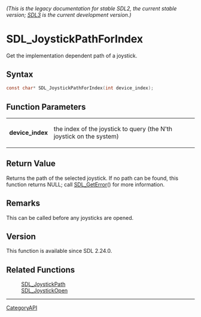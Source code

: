 ====== (This is the legacy documentation for stable SDL2, the current stable version; [https://wiki.libsdl.org/SDL3/ SDL3] is the current development version.) ======
= SDL_JoystickPathForIndex =

Get the implementation dependent path of a joystick.

== Syntax ==

<syntaxhighlight lang='c'>
const char* SDL_JoystickPathForIndex(int device_index);
</syntaxhighlight>

== Function Parameters ==

{|
|'''device_index'''
|the index of the joystick to query (the N'th joystick on the system)
|}

== Return Value ==

Returns the path of the selected joystick. If no path can be found, this
function returns NULL; call [[SDL_GetError]]() for more information.

== Remarks ==

This can be called before any joysticks are opened.

== Version ==

This function is available since SDL 2.24.0.

== Related Functions ==

:[[SDL_JoystickPath]]
:[[SDL_JoystickOpen]]

----
[[CategoryAPI]]


